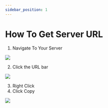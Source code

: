 ```yaml
---
sidebar_position: 1
---
```


# How To Get Server URL

1. Navigate To Your Server

![](<../.gitbook/assets/server-url/image(1).png>)

2. Click the URL bar

![](<../.gitbook/assets/server-url/image(2).png>)  

3. Right Click
4. Click Copy

![](<../.gitbook/assets/server-url/image(3).png>)

